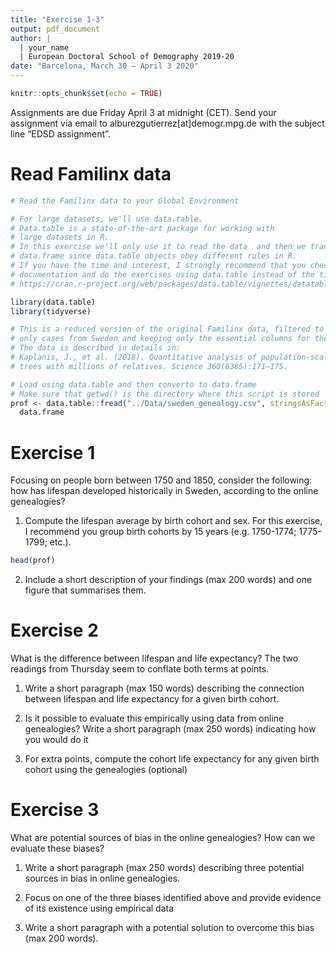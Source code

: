 ```yaml
---
title: "Exercise 1-3"
output: pdf_document
author: |
  | your_name
  | European Doctoral School of Demography 2019-20
date: "Barcelona, March 30 – April 3 2020"
---
```


```r
knitr::opts_chunk$set(echo = TRUE)
```

Assignments are due Friday April 3 at midnight (CET). Send your assignment via email to alburezgutierrez[at]demogr.mpg.de with the subject line “EDSD assignment”. 

# Read Familinx data

```r

# Read the Familinx data to your Global Environment

# For large datasets, we'll use data.table.
# Data.table is a state-of-the-art package for working with 
# large datasets in R. 
# In this exercise we'll only use it to read the data  and then we transform to 
# data.frame since data.table objects obey different rules in R.
# If you have the time and interest, I strongly recommend that you check out the data.table
# documentation and do the exercises using data.table instead of the tidyverse:
# https://cran.r-project.org/web/packages/data.table/vignettes/datatable-intro.html

library(data.table)
library(tidyverse)

# This is a reduced version of the original Familinx data, filtered to include
# only cases from Sweden and keeping only the essential columns for the exercise.
# The data is described in details in: 
# Kaplanis, J., et al. (2018). Quantitative analysis of population-scale family 
# trees with millions of relatives. Science 360(6385):171–175.

# Load using data.table and then converto to data.frame
# Make sure that getwd() is the directory where this script is stored
prof <- data.table::fread("../Data/sweden_genealogy.csv", stringsAsFactors = F) %>% 
  data.frame

```

\clearpage

# Exercise 1 

Focusing on people born between 1750 and 1850, consider the following: how has lifespan developed historically in Sweden, according to the online genealogies?

1. Compute the lifespan average by birth cohort and sex. For this exercise, I recommend you group birth cohorts by 15 years (e.g. 1750-1774; 1775-1799; etc.).

```r

head(prof)

```

2. Include a short description of your findings (max 200 words) and one figure that summarises them.



\clearpage


# Exercise 2

What is the difference between lifespan and life expectancy? The two readings from Thursday seem to conflate both terms at points. 

1. Write a short paragraph (max 150 words) describing the connection between lifespan and life expectancy for a given birth cohort. 

2. Is it possible to evaluate this empirically using data from online genealogies? Write a short paragraph (max 250 words) indicating how you would do it

3. For extra points, compute the cohort life expectancy for any given birth cohort using the genealogies (optional)


\clearpage


# Exercise 3

 What are potential sources of bias in the online genealogies? How can we evaluate these biases?
 
1. Write a short paragraph (max 250 words) describing three potential sources in bias in online genealogies.

2. Focus on one of the three biases identified above and provide evidence of its existence using empirical data

3. Write a short paragraph with a potential solution to overcome this bias (max 200 words).